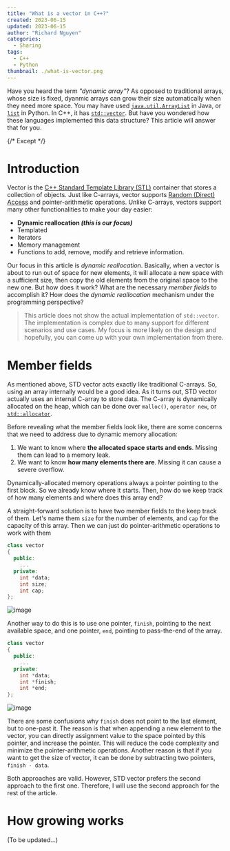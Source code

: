 ```yaml
---
title: "What is a vector in C++?"
created: 2023-06-15
updated: 2023-06-15
author: "Richard Nguyen"
categories:
  - Sharing
tags:
  - C++
  - Python
thumbnail: ./what-is-vector.png
---
```


Have you heard the term _"dynamic array"_? As opposed to traditional arrays, whose size is fixed, dyanmic arrays can grow their size automatically when they need more space. You may have used [`java.util.ArrayList`](https://docs.oracle.com/javase/8/docs/api/java/util/ArrayList.html) in Java, or [`list`](https://docs.python.org/3/tutorial/datastructures.html) in Python. In C++, it has [`std::vector`](https://en.cppreference.com/w/cpp/container/vector). But have you wondered how these languages implemented this data structure? This article will answer that for you.

{/* Except */}

# Introduction

Vector is the [C++ Standard Template Library (STL)](https://cplusplus.com/reference/stl/) container that stores a collection of objects. Just like C-arrays, vector supports [Random (Direct) Access](https://en.wikipedia.org/wiki/Random_access) and pointer-arithmetic operations. Unlike C-arrays, vectors support many other functionalities to make your day easier:

- **Dynamic reallocation _(this is our focus)_**
- Templated
- Iterators
- Memory management
- Functions to add, remove, modify and retrieve information.

Our focus in this article is _dynamic reallocation_. Basically, when a vector is about to run out of space for new elements, it will allocate a new space with a sufficient size, then copy the old elements from the original space to the new one. But how does it work? What are the necessary _member fields_ to accomplish it? How does the _dynamic reallocation_ mechanism under the programming perspective?

> This article does not show the actual implementation of `std::vector`.
> The implementation is complex due to many support for different scenarios
> and use cases. My focus is more likely on the design and hopefully, you can
> come up with your own implementation from there.

# Member fields

As mentioned above, STD vector acts exactly like traditional C-arrays. So, using an array internally would be a good idea. As it turns out, STD vector actually uses an internal C-array to store data. The C-array is dynamically allocated on the heap, which can be done over `malloc()`, `operator new`, or [`std::allocator`](https://en.cppreference.com/w/cpp/memory/allocator).

Before revealing what the member fields look like, there are some concerns that we need to address due to dynamic memory allocation:

1. We want to know where **the allocated space starts and ends**. Missing them can lead to a memory leak.
2. We want to know **how many elements there are**. Missing it can cause a severe overflow.

Dynamically-allocated memory operations always a pointer pointing to the first block. So we already know where it starts. Then, how do we keep track of how many elements and where does this array end?

A straight-forward solution is to have two member fields to the keep track of them. Let's name them `size` for the number of elements, and `cap` for the capacity of this array. Then we can just do pointer-arithmetic operations to work with them

```cpp
class vector
{
  public:
    ...
  private:
    int *data;
    int size;
    int cap;
};
```

<div>

![image](./vector-size-cap.png)

</div>

Another way to do this is to use one pointer, `finish`, pointing to the next available space, and one pointer, `end`, pointing to pass-the-end of the array.

```cpp
class vector
{
  public:
    ...
  private:
    int *data;
    int *finish;
    int *end;
};
```

<div>

![image](./vector-two-pointers.png)

</div>

There are some confusions why `finish` does not point to the last element, but to one-past it. The reason is that when appending a new element to the vector, you can directly assignment value to the space pointed by this pointer, and increase the pointer. This will reduce the code complexity and minimize the pointer-arithmetic operations. Another reason is that if you want to get the size of vector, it can be done by subtracting two pointers, `finish - data`.

Both approaches are valid. However, STD vector prefers the second approach to the first one. Therefore, I will use the second approach for the rest of the article.

# How growing works

(To be updated...)
